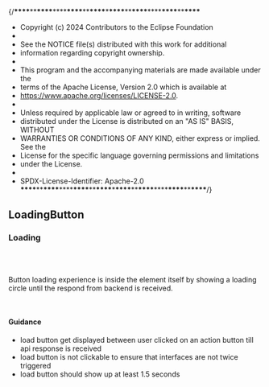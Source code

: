 {/**\*\*\*\***\*\***\*\*\*\***\*\*\*\***\*\*\*\***\*\***\*\*\*\***\***\*\*\*\***\*\***\*\*\*\***\*\*\*\***\*\*\*\***\*\***\*\*\*\***

- Copyright (c) 2024 Contributors to the Eclipse Foundation
-
- See the NOTICE file(s) distributed with this work for additional
- information regarding copyright ownership.
-
- This program and the accompanying materials are made available under the
- terms of the Apache License, Version 2.0 which is available at
- https://www.apache.org/licenses/LICENSE-2.0.
-
- Unless required by applicable law or agreed to in writing, software
- distributed under the License is distributed on an "AS IS" BASIS, WITHOUT
- WARRANTIES OR CONDITIONS OF ANY KIND, either express or implied. See the
- License for the specific language governing permissions and limitations
- under the License.
-
- SPDX-License-Identifier: Apache-2.0
  **\*\*\*\***\*\***\*\*\*\***\*\*\*\***\*\*\*\***\*\***\*\*\*\***\***\*\*\*\***\*\***\*\*\*\***\*\*\*\***\*\*\*\***\*\***\*\*\*\***/}


<Meta title="Design Guidelines/LoadingButton" />

## LoadingButton

### Loading

<br />

<SharedThemeProvider>
  <SharedCssBaseline />
  <LoadingButton
    label="Load Data"
    loadIndicator="Loading ..."
    loading={true}
    size="medium"
    color="primary"
    helperTextColor="success"
    helperText="helperText"
  />
</SharedThemeProvider>
<br />

Button loading experience is inside the element itself by showing a loading circle until the respond from backend is received.

<br />

#### Guidance

- load button get displayed between user clicked on an action button till api response is received
- load button is not clickable to ensure that interfaces are not twice triggered
- load button should show up at least 1.5 seconds
